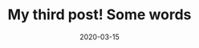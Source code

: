 ---
title: My third post! Some words
slug: my-third-blog
date: 2020-03-15
featureImage: room.jpg
excerpt: libero eum neque qui dolorem eaque, mollitia voluptatibus enim? Lorem, ipsum dolor sit amet consectetur adipisicing elit.Dignissimos quam sed 
---